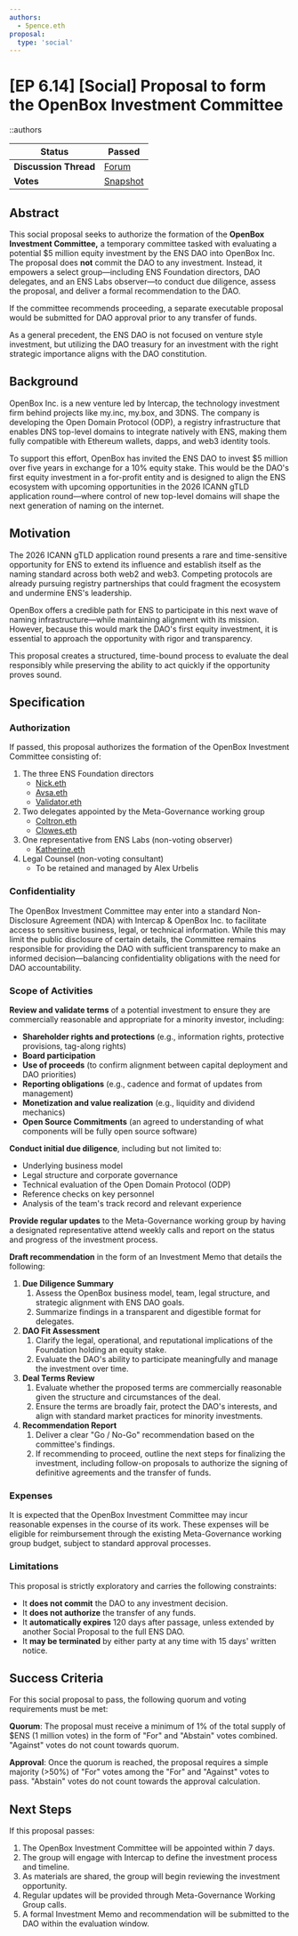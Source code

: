 ```yaml
---
authors:
  - 5pence.eth
proposal:
  type: 'social'
---
```


# [EP 6.14] [Social] Proposal to form the OpenBox Investment Committee

::authors

| **Status**            | Passed                                                                                                                   |
| --------------------- | ------------------------------------------------------------------------------------------------------------------------ |
| **Discussion Thread** | [Forum](https://discuss.ens.domains/t/20947)                                                                             |
| **Votes**             | [Snapshot](https://snapshot.box/#/s:ens.eth/proposal/0xa9c47b281667a85f80e0cc9be5904438c9205e123352779cbb69b0ecf583307c) |

## Abstract

This social proposal seeks to authorize the formation of the **OpenBox Investment Committee,** a temporary committee tasked with evaluating a potential $5 million equity investment by the ENS DAO into OpenBox Inc. The proposal does **not** commit the DAO to any investment. Instead, it empowers a select group—including ENS Foundation directors, DAO delegates, and an ENS Labs observer—to conduct due diligence, assess the proposal, and deliver a formal recommendation to the DAO.

If the committee recommends proceeding, a separate executable proposal would be submitted for DAO approval prior to any transfer of funds.

As a general precedent, the ENS DAO is not focused on venture style investment, but utilizing the DAO treasury for an investment with the right strategic importance aligns with the DAO constitution.

## Background

OpenBox Inc. is a new venture led by Intercap, the technology investment firm behind projects like my.inc, my.box, and 3DNS. The company is developing the Open Domain Protocol (ODP), a registry infrastructure that enables DNS top-level domains to integrate natively with ENS, making them fully compatible with Ethereum wallets, dapps, and web3 identity tools.

To support this effort, OpenBox has invited the ENS DAO to invest $5 million over five years in exchange for a 10% equity stake. This would be the DAO's first equity investment in a for-profit entity and is designed to align the ENS ecosystem with upcoming opportunities in the 2026 ICANN gTLD application round—where control of new top-level domains will shape the next generation of naming on the internet.

## Motivation

The 2026 ICANN gTLD application round presents a rare and time-sensitive opportunity for ENS to extend its influence and establish itself as the naming standard across both web2 and web3. Competing protocols are already pursuing registry partnerships that could fragment the ecosystem and undermine ENS's leadership.

OpenBox offers a credible path for ENS to participate in this next wave of naming infrastructure—while maintaining alignment with its mission. However, because this would mark the DAO's first equity investment, it is essential to approach the opportunity with rigor and transparency.

This proposal creates a structured, time-bound process to evaluate the deal responsibly while preserving the ability to act quickly if the opportunity proves sound.

## Specification

### **Authorization**

If passed, this proposal authorizes the formation of the OpenBox Investment Committee consisting of:

1. The three ENS Foundation directors
   - [Nick.eth](https://app.ens.domains/nick.eth)
   - [Avsa.eth](https://app.ens.domains/avsa.eth)
   - [Validator.eth](https://app.ens.domains/validator.eth)
2. Two delegates appointed by the Meta-Governance working group
   - [Coltron.eth](https://app.ens.domains/coltron.eth)
   - [Clowes.eth](https://app.ens.domains/clowes.eth)
3. One representative from ENS Labs (non-voting observer)
   - [Katherine.eth](https://app.ens.domains/katherine.eth)
4. Legal Counsel (non-voting consultant)
   - To be retained and managed by Alex Urbelis

### Confidentiality

The OpenBox Investment Committee may enter into a standard Non-Disclosure Agreement (NDA) with Intercap & OpenBox Inc. to facilitate access to sensitive business, legal, or technical information. While this may limit the public disclosure of certain details, the Committee remains responsible for providing the DAO with sufficient transparency to make an informed decision—balancing confidentiality obligations with the need for DAO accountability.

### **Scope of Activities**

**Review and validate terms** of a potential investment to ensure they are commercially reasonable and appropriate for a minority investor, including:

- **Shareholder rights and protections** (e.g., information rights, protective provisions, tag-along rights)
- **Board participation**
- **Use of proceeds** (to confirm alignment between capital deployment and DAO priorities)
- **Reporting obligations** (e.g., cadence and format of updates from management)
- **Monetization and value realization** (e.g., liquidity and dividend mechanics)
- **Open Source Commitments** (an agreed to understanding of what components will be fully open source software)

**Conduct initial due diligence**, including but not limited to:

- Underlying business model
- Legal structure and corporate governance
- Technical evaluation of the Open Domain Protocol (ODP)
- Reference checks on key personnel
- Analysis of the team's track record and relevant experience

**Provide regular updates** to the Meta-Governance working group by having a designated representative attend weekly calls and report on the status and progress of the investment process.

**Draft recommendation** in the form of an Investment Memo that details the following:

1. **Due Diligence Summary**
   1. Assess the OpenBox business model, team, legal structure, and strategic alignment with ENS DAO goals.
   2. Summarize findings in a transparent and digestible format for delegates.
2. **DAO Fit Assessment**
   1. Clarify the legal, operational, and reputational implications of the Foundation holding an equity stake.
   2. Evaluate the DAO's ability to participate meaningfully and manage the investment over time.
3. **Deal Terms Review**
   1. Evaluate whether the proposed terms are commercially reasonable given the structure and circumstances of the deal.
   2. Ensure the terms are broadly fair, protect the DAO's interests, and align with standard market practices for minority investments.
4. **Recommendation Report**
   1. Deliver a clear "Go / No-Go" recommendation based on the committee's findings.
   2. If recommending to proceed, outline the next steps for finalizing the investment, including follow-on proposals to authorize the signing of definitive agreements and the transfer of funds.

### Expenses

It is expected that the OpenBox Investment Committee may incur reasonable expenses in the course of its work. These expenses will be eligible for reimbursement through the existing Meta-Governance working group budget, subject to standard approval processes.

### **Limitations**

This proposal is strictly exploratory and carries the following constraints:

- It **does not commit** the DAO to any investment decision.
- It **does not authorize** the transfer of any funds.
- It **automatically expires** 120 days after passage, unless extended by another Social Proposal to the full ENS DAO.
- It **may be terminated** by either party at any time with 15 days' written notice.

## Success Criteria

For this social proposal to pass, the following quorum and voting requirements must be met:

**Quorum**: The proposal must receive a minimum of 1% of the total supply of $ENS (1 million votes) in the form of "For" and "Abstain" votes combined. "Against" votes do not count towards quorum.

**Approval**: Once the quorum is reached, the proposal requires a simple majority (>50%) of "For" votes among the "For" and "Against" votes to pass. "Abstain" votes do not count towards the approval calculation.

## Next Steps

If this proposal passes:

1. The OpenBox Investment Committee will be appointed within 7 days.
2. The group will engage with Intercap to define the investment process and timeline.
3. As materials are shared, the group will begin reviewing the investment opportunity.
4. Regular updates will be provided through Meta-Governance Working Group calls.
5. A formal Investment Memo and recommendation will be submitted to the DAO within the evaluation window.
